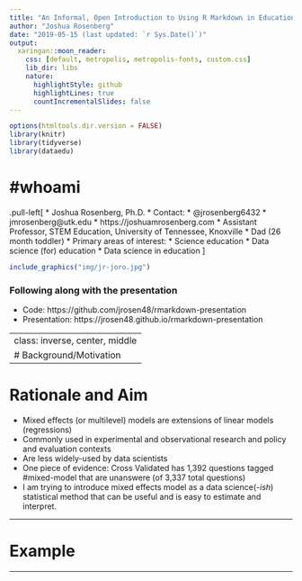 ```yaml
---
title: "An Informal, Open Introduction to Using R Markdown in Education"
author: "Joshua Rosenberg"
date: "2019-05-15 (last updated: `r Sys.Date()`)"
output:
  xaringan::moon_reader:
    css: [default, metropolis, metropolis-fonts, custom.css]
    lib_dir: libs
    nature:
      highlightStyle: github
      highlightLines: true
      countIncrementalSlides: false
---
```


```r
options(htmltools.dir.version = FALSE)
library(knitr)
library(tidyverse)
library(dataedu)
```

# #whoami

.pull-left[
* Joshua Rosenberg, Ph.D.
* Contact: 
  * @jrosenberg6432
  * jmrosenberg@utk.edu
  * https://joshuamrosenberg.com
* Assistant Professor, STEM Education, University of Tennessee, Knoxville
* Dad (26 month toddler)
* Primary areas of interest:
  * Science education
  * Data science (for) education
  * Data science in education
]

```r
include_graphics("img/jr-joro.jpg")
```

### Following along with the presentation

- Code: https://github.com/jrosen48/rmarkdown-presentation
- Presentation: https://jrosen48.github.io/rmarkdown-presentation

---
class: inverse, center, middle
# Background/Motivation
---

# Rationale and Aim

- Mixed effects (or multilevel) models are extensions of linear models (regressions)
- Commonly used in experimental and observational research and policy and evaluation contexts
- Are less widely-used by data scientists
- One piece of evidence: Cross Validated has 1,392 questions tagged #mixed-model that are unanswere (of 3,337 total questions)
- I am trying to introduce mixed effects model as a data science(-*ish*) statistical method that can be useful and is easy to estimate and interpret.

---

# Example

---